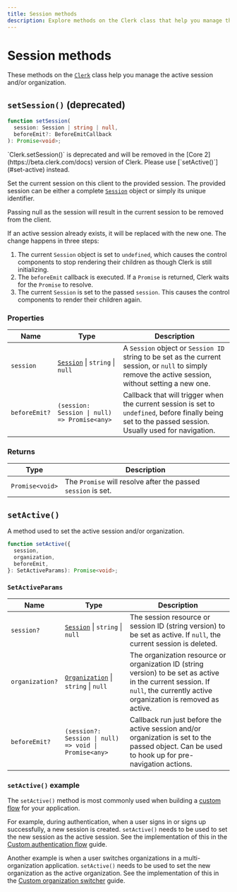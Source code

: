 ```yaml
---
title: Session methods
description: Explore methods on the Clerk class that help you manage the active session and/or organization.
---
```


# Session methods

These methods on the [`Clerk`](/docs/references/javascript/clerk/clerk) class help you manage the active session and/or organization.

## `setSession()` (deprecated)

```typescript
function setSession(
  session: Session | string | null,
  beforeEmit?: BeforeEmitCallback
): Promise<void>;
```

<Callout type="danger">
  `Clerk.setSession()` is deprecated and will be removed in the [Core 2](https://beta.clerk.com/docs) version of Clerk. Please use [`setActive()`](#set-active) instead.
</Callout>

Set the current session on this client to the provided session. The provided session can be either a complete [`Session`](/docs/references/javascript/session) object or simply its unique identifier.

Passing null as the session will result in the current session to be removed from the client.

If an active session already exists, it will be replaced with the new one. The change happens in three steps:

1. The current `Session` object is set to `undefined`, which causes the control components to stop rendering their children as though Clerk is still initializing.
2. The `beforeEmit` callback is executed. If a `Promise` is returned, Clerk waits for the `Promise` to resolve.
3. The current `Session` is set to the passed `session`. This causes the control components to render their children again.

### Properties


| Name | Type | Description |
| --- | --- | --- |
| `session` | [`Session`](/docs/references/javascript/session) \| `string` \| `null` | A `Session` object or `Session ID` string to be set as the current session, or `null` to simply remove the active session, without setting a new one. |
| `beforeEmit?` | `(session: Session \| null) => Promise<any>` | Callback that will trigger when the current session is set to `undefined`, before finally being set to the passed session. Usually used for navigation. |

### Returns

| Type | Description |
| --- | --- |
| `Promise<void>` | The `Promise` will resolve after the passed `session` is set. |

## `setActive()`

A method used to set the active session and/or organization.

```typescript
function setActive({
  session,
  organization,
  beforeEmit,
}: SetActiveParams): Promise<void>;
```

### `SetActiveParams`

| Name | Type | Description |
| --- | --- | --- |
| `session?` | [`Session`](/docs/references/javascript/session) \| `string` \| `null` | The session resource or session ID (string version) to be set as active. If `null`, the current session is deleted. |
| `organization?` | [`Organization`](/docs/references/javascript/organization/organization) \| `string` \| `null` | The organization resource or organization ID (string version) to be set as active in the current session. If `null`, the currently active organization is removed as active. |
| `beforeEmit?` | `(session?: Session \| null) => void \| Promise<any>` | Callback run just before the active session and/or organization is set to the passed object. Can be used to hook up for pre-navigation actions. |

### `setActive()` example

The `setActive()` method is most commonly used when building a [custom flow](/docs/custom-flows/overview) for your application.

For example, during authentication, when a user signs in or signs up successfully, a new session is created. `setActive()` needs to be used to set the new session as the active session. See the implementation of this in the [Custom authentication flow](/docs/custom-flows/use-sign-up) guide.

Another example is when a user switches organizations in a multi-organization application. `setActive()` needs to be used to set the new organization as the active organization. See the implementation of this in the [Custom organization switcher](/docs/organizations/custom-organization-switcher) guide.

